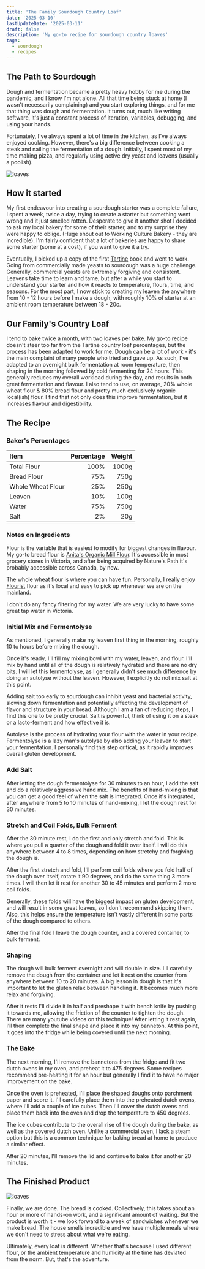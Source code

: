 ```yaml
---
title: 'The Family Sourdough Country Loaf'
date: '2025-03-10'
lastUpdateDate: '2025-03-11'
draft: false
description: 'My go-to recipe for sourdough country loaves'
tags:
  - sourdough
  - recipes
---
```


## The Path to Sourdough

Dough and fermentation became a pretty heavy hobby for me during the pandemic,
and I know I'm not alone. All that time being stuck at home (I wasn't
necessarily complaining) and you start exploring things, and for me that thing
was dough and fermentation. It turns out, much like writing software, it's just
a constant process of iteration, variables, debugging, and using your hands.

Fortunately, I've always spent a lot of time in the kitchen, as I've always
enjoyed cooking. However, there's a big difference between cooking a steak and
nailing the fermentation of a dough. Initially, I spent most of my time making
pizza, and regularly using active dry yeast and leavens (usually a poolish).

![loaves](./loaves.jpeg)

## How it started

My first endeavour into creating a sourdough starter was a complete failure, I
spent a week, twice a day, trying to create a starter but something went wrong
and it just smelled rotten. Desperate to give it another shot I decided to ask
my local bakery for some of their starter, and to my surprise they were happy to
oblige. (Huge shout out to Working Culture Bakery - they are incredible). I'm
fairly confident that a lot of bakeries are happy to share some starter (some at
a cost), if you want to give it a try.

Eventually, I picked up a copy of the first
[Tartine](https://www.indigo.ca/en-ca/tartine-bread/9780811870412.html) book and
went to work. Going from commercially made yeasts to sourdough was a huge
challenge. Generally, commercial yeasts are extremely forgiving and consistent.
Leavens take time to learn and tame, but after a while you start to understand
your starter and how it reacts to temperature, flours, time, and seasons. For
the most part, I now stick to creating my leaven the anywhere from 10 - 12 hours
before I make a dough, with roughly 10% of starter at an ambient room
temperature between 18 - 20c.

## Our Family's Country Loaf

I tend to bake twice a month, with two loaves per bake. My go-to recipe doesn't
steer too far from the Tartine country loaf percentages, but the process has
been adapted to work for me. Dough can be a lot of work - it's the main
complaint of many people who tried and gave up. As such, I've adapted to an
overnight bulk fermentation at room temperature, then shaping in the morning
followed by cold fermenting for 24 hours. This generally reduces my overall
workload during the day, and results in both great fermentation and flavour. I
also tend to use, on average, 20% whole wheat flour &amp; 80% bread flour and
pretty much exclusively organic local(ish) flour. I find that not only does this
improve fermentation, but it increases flavour and digestibility.

## The Recipe

### Baker's Percentages

| Item              | Percentage | Weight |
| :---------------- | ---------: | -----: |
| Total Flour       |       100% |  1000g |
| Bread Flour       |        75% |   750g |
| Whole Wheat Flour |        25% |   250g |
| Leaven            |        10% |   100g |
| Water             |        75% |   750g |
| Salt              |         2% |    20g |

### Notes on Ingredients

Flour is the variable that is easiest to modify for biggest changes in flavour.
My go-to bread flour is
[Anita's Organic Mill Flour](https://www.anitasorganic.com/products-anitas/unbleached-all-purpose-white-flour).
It's accessible in most grocery stores in Victoria, and after being acquired by
Nature's Path it's probably accessible across Canada, by now.

The whole wheat flour is where you can have fun. Personally, I really enjoy
[Flourist](https://flourist.com) flour as it's local and easy to pick up
whenever we are on the mainland.

I don't do any fancy filtering for my water. We are very lucky to have some
great tap water in Victoria.

### Initial Mix and Fermentolyse

As mentioned, I generally make my leaven first thing in the morning, roughly 10
to hours before mixing the dough.

Once it's ready, I'll fill my mixing bowl with my water, leaven, and flour. I'll
mix by hand until all of the dough is relatively hydrated and there are no dry
bits. I will let this fermentolyse, as I generally didn't see much difference by
doing an autolyse without the leaven. However, I explicitly do not mix salt at
this point.

Adding salt too early to sourdough can inhibit yeast and bacterial activity,
slowing down fermentation and potentially affecting the development of flavor
and structure in your bread. Although I am a fan of reducing steps, I find this
one to be pretty crucial. Salt is powerful, think of using it on a steak or a
lacto-ferment and how effective it is.

Autolyse is the process of hydrating your flour with the water in your recipe.
Fermentolyse is a lazy man's autolyse by also adding your leaven to start your
fermentation. I personally find this step critical, as it rapidly improves
overall gluten development.

### Add Salt

After letting the dough fermentolyse for 30 minutes to an hour, I add the salt
and do a relatively aggressive hand mix. The benefits of hand-mixing is that you
can get a good feel of when the salt is integrated. Once it's integrated, after
anywhere from 5 to 10 minutes of hand-mixing, I let the dough rest for 30
minutes.

### Stretch and Coil Folds, Bulk Ferment

After the 30 minute rest, I do the first and only stretch and fold. This is
where you pull a quarter of the dough and fold it over itself. I will do this
anywhere between 4 to 8 times, depending on how stretchy and forgiving the dough
is.

After the first stretch and fold, I'll perform coil folds where you fold half of
the dough over itself, rotate it 90 degrees, and do the same thing 3 more times.
I will then let it rest for another 30 to 45 minutes and perform 2 more coil
folds.

Generally, these folds will have the biggest impact on gluten development, and
will result in some great loaves, so I don't recommend skipping them. Also, this
helps ensure the temperature isn't vastly different in some parts of the dough
compared to others.

After the final fold I leave the dough counter, and a covered container, to bulk
ferment.

### Shaping

The dough will bulk ferment overnight and will double in size. I'll carefully
remove the dough from the container and let it rest on the counter from anywhere
between 10 to 20 minutes. A big lesson in dough is that it's important to let
the gluten relax between handling it. It becomes much more relax and forgiving.

After it rests I'll divide it in half and preshape it with bench knife by
pushing it towards me, allowing the friction of the counter to tighten the
dough. There are many youtube videos on this technique! After letting it rest
again, I’ll then complete the final shape and place it into my banneton. At this
point, it goes into the fridge while being covered until the next morning.

### The Bake

The next morning, I'll remove the bannetons from the fridge and fit two dutch
ovens in my oven, and preheat it to 475 degrees. Some recipes recommend
pre-heating it for an hour but generally I find it to have no major improvement
on the bake.

Once the oven is preheated, I'll place the shaped doughs onto parchment paper
and score it. I'll carefully place them into the preheated dutch ovens, where
I'll add a couple of ice cubes. Then I'll cover the dutch ovens and place them
back into the oven and drop the temperature to 450 degrees.

The ice cubes contribute to the overall rise of the dough during the bake, as
well as the covered dutch oven. Unlike a commercial oven, I lack a steam option
but this is a common technique for baking bread at home to produce a similar
effect.

After 20 minutes, I'll remove the lid and continue to bake it for another 20
minutes.

## The Finished Product

![loaves](./final-bread.jpeg)

Finally, we are done. The bread is cooked. Collectively, this takes about an
hour or more of hands-on work, and a significant amount of waiting. But the
product is worth it - we look forward to a week of sandwiches whenever we make
bread. The house smells incredible and we have multiple meals where we don't
need to stress about what we're eating.

Ultimately, every loaf is different. Whether that's because I used different
flour, or the ambient temperature and humidity at the time has deviated from the
norm. But, that's the adventure.
